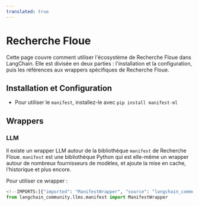 ```yaml
---
translated: true
---
```


# Recherche Floue

Cette page couvre comment utiliser l'écosystème de Recherche Floue dans LangChain.
Elle est divisée en deux parties : l'installation et la configuration, puis les références aux wrappers spécifiques de Recherche Floue.

## Installation et Configuration

- Pour utiliser le `manifest`, installez-le avec `pip install manifest-ml`

## Wrappers

### LLM

Il existe un wrapper LLM autour de la bibliothèque `manifest` de Recherche Floue.
`manifest` est une bibliothèque Python qui est elle-même un wrapper autour de nombreux fournisseurs de modèles, et ajoute la mise en cache, l'historique et plus encore.

Pour utiliser ce wrapper :

```python
<!--IMPORTS:[{"imported": "ManifestWrapper", "source": "langchain_community.llms.manifest", "docs": "https://api.python.langchain.com/en/latest/llms/langchain_community.llms.manifest.ManifestWrapper.html", "title": "Hazy Research"}]-->
from langchain_community.llms.manifest import ManifestWrapper
```
